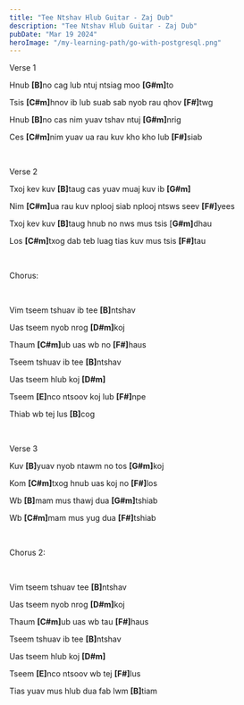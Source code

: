 ```yaml
---
title: "Tee Ntshav Hlub Guitar - Zaj Dub"
description: "Tee Ntshav Hlub Guitar - Zaj Dub"
pubDate: "Mar 19 2024"
heroImage: "/my-learning-path/go-with-postgresql.png"
---
```


Verse 1

Hnub <b>[B]</b>no cag lub ntuj ntsiag moo <b>[G#m]</b>to

Tsis <b>[C#m]</b>hnov ib lub suab sab nyob rau qhov <b>[F#]</b>twg

Hnub <b>[B]</b>no cas nim yuav tshav ntuj <b>[G#m]</b>nrig

Ces <b>[C#m]</b>nim yuav ua rau kuv kho kho lub <b>[F#]</b>siab

<br />

Verse 2

Txoj kev kuv <b>[B]</b>taug cas yuav muaj kuv ib <b>[G#m]</b>

Nim <b>[C#m]</b>ua rau kuv nplooj siab nplooj ntsws seev <b>[F#]</b>yees

Txoj kev kuv <b>[B]</b>taug hnub no nws mus tsis [<b>G#m]</b>dhau

Los <b>[C#m]</b>txog dab teb luag tias kuv mus tsis <b>[F#]</b>tau

<br />

Chorus:

<br />

Vim tseem tshuav ib tee <b>[B]</b>ntshav

Uas tseem nyob nrog <b>[D#m]</b>koj

Thaum <b>[C#m]</b>ub uas wb no <b>[F#]</b>haus

Tseem tshuav ib tee <b>[B]</b>ntshav

Uas tseem hlub koj <b>[D#m]</b>

Tseem <b>[E]</b>nco ntsoov koj lub <b>[F#]</b>npe

Thiab wb tej lus <b>[B]</b>cog

<br />

Verse 3

Kuv <b>[B]</b>yuav nyob ntawm no tos <b>[G#m]</b>koj

Kom <b>[C#m]</b>txog hnub uas koj no <b>[F#]</b>los

Wb <b>[B]</b>mam mus thawj dua <b>[G#m]</b>tshiab

Wb <b>[C#m]</b>mam mus yug dua <b>[F#]</b>tshiab

<br />

Chorus 2:

<br />

Vim tseem tshuav tee <b>[B]</b>ntshav

Uas tseem nyob nrog <b>[D#m]</b>koj

Thaum <b>[C#m]</b>ub uas wb tau <b>[F#]</b>haus

Tseem tshuav ib tee <b>[B]</b>ntshav

Uas tseem hlub koj <b>[D#m]</b>

Tseem <b>[E]</b>nco ntsoov wb tej <b>[F#]</b>lus

Tias yuav mus hlub dua fab lwm <b>[B]</b>tiam
